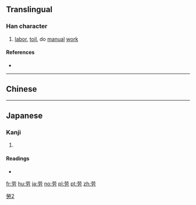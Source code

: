 {{also|勞}}
==Translingual==

===Han character===
{{Han char|rn=19|rad=力|as=05|sn=7|four=|canj=TBKS|ids=⿱⿱艹冖力}}

# [[labor]], [[toil]], do [[manual]] [[work]]

====References====
* {{Han ref|kx=0147.071|dkj=02328|dj=0331.140|hdz=10368.010|uh=52B3|ud=21171}}

----
==Chinese==
{{zh-see|勞}}
----

==Japanese==

===Kanji===
{{ja-kanji|grade=|rs=力05}}

# {{defn|lang=ja|sort=力05}}

====Readings====
* {{ja-readings|on=[[ろう]] (rō)|kun=}}

[[Category:CJKV characters simplified differently in Japan and China|勞2]]

[[fr:劳]]
[[hu:劳]]
[[ja:劳]]
[[no:劳]]
[[pl:劳]]
[[pt:劳]]
[[zh:劳]]